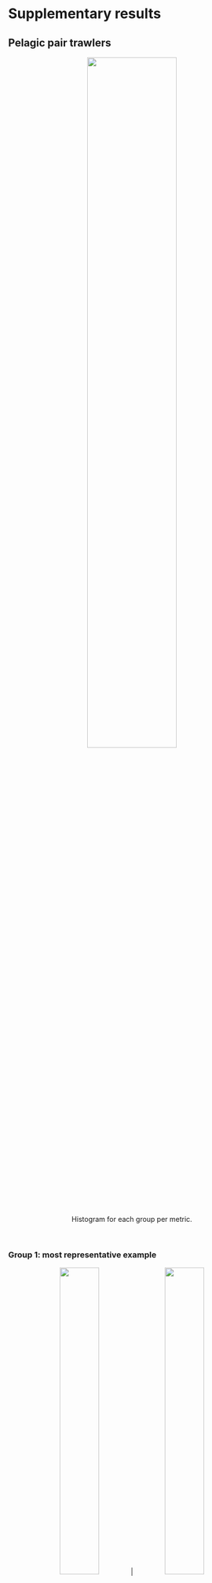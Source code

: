 # Supplementary results

## Pelagic pair trawlers 

 <center>
![](images/PTM/clustFree_MetricsHist_PTM_all_ordered.png){width=60%}

Histogram for each group per metric.
</center>

<br />



### Group 1: most representative example

  <center>
![](images/PTM/film-Modif-Two-PTM-id-18027-7955-20131112-20131113-cl-1.gif){width=40%} | ![](images/PTM/VariableSeries-id-18027-7955-20131112-20131113-cl-1-DISTANCE.gif){width=40%}

![](images/PTM/VariableSeries-id-18027-7955-20131112-20131113-cl-1-DItheta.gif){width=40%} |
![](images/PTM/VariableSeries-id-18027-7955-20131112-20131113-cl-1-DId.gif){width=40%}

</center>


### Group 2: most representative example

  <center>
![](images/PTM/film-Modif-Two-PTM-id-18027-24896-20120822-20120823-cl-2.gif){width=40%} | ![](images/PTM/VariableSeries-id-18027-24896-20120822-20120823-cl-2-DISTANCE.gif){width=40%}

![](images/PTM/VariableSeries-id-18027-24896-20120822-20120823-cl-2-DItheta.gif){width=40%} |
![](images/PTM/VariableSeries-id-18027-24896-20120822-20120823-cl-2-DId.gif){width=40%}

</center>


### Group 3: most representative example

  <center>
![](images/PTM/film-Modif-Two-PTM-id-22920-28144-20130826-20130827-cl-3.gif){width=40%} | ![](images/PTM/VariableSeries-id-22920-28144-20130826-20130827-cl-3-DISTANCE.gif){width=40%}

![](images/PTM/VariableSeries-id-22920-28144-20130826-20130827-cl-3-DItheta.gif){width=40%} |
![](images/PTM/VariableSeries-id-22920-28144-20130826-20130827-cl-3-DId.gif){width=40%}

</center>



## Large bottom otter trawlers

 <center>
![](images/LOTB/clustFree_MetricsHist_PTM_LOTB_ordered.png){width=60%}

Histogram for each group per metric.
</center>

<br />


### Group 1: most representative example

  <center>
![](images/LOTB/film-Modif-Two-LOTB-id-21539-24896-20130916-20130918-cl-1.gif){width=40%} | ![](images/LOTB/VariableSeries-id-21539-24896-20130916-20130918-cl-1-DISTANCE.gif){width=40%}

![](images/LOTB/VariableSeries-id-21539-24896-20130916-20130918-cl-1-DItheta.gif){width=40%} |
![](images/LOTB/VariableSeries-id-21539-24896-20130916-20130918-cl-1-DId.gif){width=40%}

</center>


### Group 2: most representative example

  <center>
![](images/LOTB/film-Modif-Two-LOTB-id-10888-21050-20120411-20120412-cl-2.gif){width=40%} | ![](images/LOTB/VariableSeries-id-10888-21050-20120411-20120412-cl-2-DISTANCE.gif){width=40%}

![](images/LOTB/VariableSeries-id-10888-21050-20120411-20120412-cl-2-DItheta.gif){width=40%} |
![](images/LOTB/VariableSeries-id-10888-21050-20120411-20120412-cl-2-DId.gif){width=40%}

</center>


### Group 3: most representative example

  <center>
![](images/LOTB/film-Modif-Two-LOTB-id-5976-9343-20121001-20121002-cl-3.gif){width=40%} | ![](images/LOTB/VariableSeries-id-5976-9343-20121001-20121002-cl-3-DISTANCE.gif){width=40%}

![](images/LOTB/VariableSeries-id-5976-9343-20121001-20121002-cl-3-DItheta.gif){width=40%} |
![](images/LOTB/VariableSeries-id-5976-9343-20121001-20121002-cl-3-DId.gif){width=40%}

</center>



## Small bottom otter trawlers


 <center>
![](images/SOTB/clustFree_MetricsHist_PTM_SOTB_ordered.png){width=60%}

Histogram for each group per metric.
</center>

<br />


### Group 1: most representative example

  <center>
![](images/SOTB/film-Modif-Two-SOTB-id-11321-14767-20130620-20130621-cl-1.gif){width=40%} | ![](images/SOTB/VariableSeries-id-11321-14767-20130620-20130621-cl-1-DISTANCE.gif){width=40%}

![](images/SOTB/VariableSeries-id-11321-14767-20130620-20130621-cl-1-DItheta.gif){width=40%} |
![](images/SOTB/VariableSeries-id-11321-14767-20130620-20130621-cl-1-DId.gif){width=40%}

</center>


### Group 2: most representative example

  <center>
![](images/SOTB/film-Modif-Two-SOTB-id-10961-22843-20120823-20120824-cl-2.gif){width=40%} | ![](images/SOTB/VariableSeries-id-10961-22843-20120823-20120824-cl-2-DISTANCE.gif){width=40%}

![](images/SOTB/VariableSeries-id-10961-22843-20120823-20120824-cl-2-DItheta.gif){width=40%} |
![](images/SOTB/VariableSeries-id-10961-22843-20120823-20120824-cl-2-DId.gif){width=40%}

</center>


### Group 3: most representative example

  <center>
![](images/SOTB/film-Modif-Two-SOTB-id-28994-7544-20130705-20130706-cl-3.gif){width=40%} | ![](images/SOTB/VariableSeries-id-28994-7544-20130705-20130706-cl-3-DISTANCE.gif){width=40%}

![](images/SOTB/VariableSeries-id-28994-7544-20130705-20130706-cl-3-DItheta.gif){width=40%} |
![](images/SOTB/VariableSeries-id-28994-7544-20130705-20130706-cl-3-DId.gif){width=40%}

</center>



## Mid-water otter trawlers


 <center>
![](images/OTM/clustFree_MetricsHist_PTM_OTM_ordered.png){width=60%}

Histogram for each group per metric.
</center>

<br />


### Group 1: most representative example

  <center>
![](images/OTM/film-Modif-Two-OTM-id-1406-25015-20120509-20120509-cl-1.gif){width=40%} | ![](images/OTM/VariableSeries-id-1406-25015-20120509-20120509-cl-1-DISTANCE.gif){width=40%}

![](images/OTM/VariableSeries-id-1406-25015-20120509-20120509-cl-1-DItheta.gif){width=40%} |
![](images/OTM/VariableSeries-id-1406-25015-20120509-20120509-cl-1-DId.gif){width=40%}

</center>


### Group 2: most representative example

  <center>
![](images/OTM/film-Modif-Two-OTM-id-1411-14875-20120503-20120503-cl-2.gif){width=40%} | ![](images/OTM/VariableSeries-id-1411-14875-20120503-20120503-cl-2-DISTANCE.gif){width=40%}

![](images/OTM/VariableSeries-id-1411-14875-20120503-20120503-cl-2-DItheta.gif){width=40%} |
![](images/OTM/VariableSeries-id-1411-14875-20120503-20120503-cl-2-DId.gif){width=40%}

</center>


### Group 3: most representative example

  <center>
![](images/OTM/film-Modif-Two-OTM-id-14882-14899-20120402-20120402-cl-3.gif){width=40%} | ![](images/OTM/VariableSeries-id-14882-14899-20120402-20120402-cl-3-DISTANCE.gif){width=40%}

![](images/OTM/VariableSeries-id-14882-14899-20120402-20120402-cl-3-DItheta.gif){width=40%} |
![](images/OTM/VariableSeries-id-14882-14899-20120402-20120402-cl-3-DId.gif){width=40%}

</center>


## Anchovy purse-seiners

 <center>
![](images/APS/clustFree_MetricsHist_PTM_APS-10_ordered.png){width=60%}

Histogram for each group per metric. 
</center>

<br />

### Group 1: most representative example

  <center>
![](images/APS/film-Modif-Two-APS-id-3030-5984-20160718-20160719-cl-1.gif){width=40%} | ![](images/APS/VariableSeries-id-3030-5984-20160718-20160719-cl-1-DISTANCE.gif){width=40%}

![](images/APS/VariableSeries-id-3030-5984-20160718-20160719-cl-1-DItheta.gif){width=40%} |
![](images/APS/VariableSeries-id-3030-5984-20160718-20160719-cl-1-DId.gif){width=40%}

</center>


### Group 2: most representative example

  <center>
![](images/APS/film-Modif-Two-APS-id-1005-1524-20160707-20160708-cl-2.gif){width=40%} | ![](images/APS/VariableSeries-id-1005-1524-20160707-20160708-cl-2-DISTANCE.gif){width=40%}

![](images/APS/VariableSeries-id-1005-1524-20160707-20160708-cl-2-DItheta.gif){width=40%} |
![](images/APS/VariableSeries-id-1005-1524-20160707-20160708-cl-2-DId.gif){width=40%}

</center>


### Group 3: most representative example

  <center>
![](images/APS/film-Modif-Two-APS-id-13008-4052-20160705-20160706-cl-3.gif){width=40%} | ![](images/APS/VariableSeries-id-13008-4052-20160705-20160706-cl-3-DISTANCE.gif){width=40%}

![](images/APS/VariableSeries-id-13008-4052-20160705-20160706-cl-3-DItheta.gif){width=40%} |
![](images/APS/VariableSeries-id-13008-4052-20160705-20160706-cl-3-DId.gif){width=40%}

</center>



## Tuna purse-seiners


 <center>
![](images/TPS/clustFree_MetricsHist_PTM_thon_ordered.png){width=60%}

Histogram for each group per metric. Purple and yellow are groups 2 and 3, respectively.
</center>

<br />



### Group 2: most representative example

  <center>
![](images/TPS/film-Modif-Two-TPS-id-MANAPANY-VIA-MISTRAL-20111222-20111231-cl-2.gif){width=40%} | ![](images/TPS/VariableSeries-id-MANAPANY-VIA-MISTRAL-20111222-20111231-cl-2-DISTANCE.gif){width=40%}

![](images/TPS/VariableSeries-id-MANAPANY-VIA-MISTRAL-20111222-20111231-cl-2-DItheta.gif){width=40%} |
![](images/TPS/VariableSeries-id-MANAPANY-VIA-MISTRAL-20111222-20111231-cl-2-DId.gif){width=40%}

</center>


### Group 3: most representative example

  <center>
![](images/TPS/film-Modif-Two-TPS-id-FRANCHE-TERRE-MANAPANY-20120706-20120711-cl-3.gif){width=40%} | ![](images/TPS/VariableSeries-id-FRANCHE-TERRE-MANAPANY-20120706-20120711-cl-3-DISTANCE.gif){width=40%}

![](images/TPS/VariableSeries-id-FRANCHE-TERRE-MANAPANY-20120706-20120711-cl-3-DItheta.gif){width=40%} |
![](images/TPS/VariableSeries-id-FRANCHE-TERRE-MANAPANY-20120706-20120711-cl-3-DId.gif){width=40%}

</center>


  <!-- * <a href=post-moveco1-intro.html>*A decade of movement ecology.*</a> Codes, data and supplementary materials for the manuscript of the same name. -->
